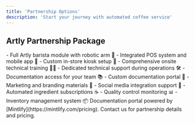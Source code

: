 ```yaml
---
title: 'Partnership Options'
description: 'Start your journey with automated coffee service'
---
```


## Artly Partnership Package

<CardGroup cols={2}>
  <Card title="Equipment & Tools" icon="robot">
    - Full Artly barista module with robotic arm <span>🤖</span>
    - Integrated POS system and mobile app <span>📱</span>
    - Custom in-store kiosk setup <span>🏪</span>
  </Card>

  <Card title="Support & Training" icon="graduation-cap">
    - Comprehensive onsite technical training <span>👨‍🏫</span>
    - Dedicated technical support during operations <span>🛠️</span>
    - Documentation access for your team <span>📚</span>
  </Card>

  <Card title="Brand Integration" icon="palette">
    - Custom documentation portal <span>🎨</span>
    - Marketing and branding materials <span>📢</span>
    - Social media integration support <span>📱</span>
  </Card>

  <Card title="Supply Chain" icon="truck">
    - Automated ingredient subscriptions <span>☕</span>
    - Quality control monitoring <span>📊</span>
    - Inventory management system <span>📦</span>
  </Card>
</CardGroup>

<Note>
Documentation portal powered by [Mintlify](https://mintlify.com/pricing). Contact us for partnership details and pricing.
</Note>